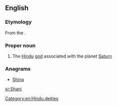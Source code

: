 {{also|shani}}
==English==

===Etymology===

From the {{etyl|sa|en}} {{term|lang=sa|शनि|tr=Śani}}.

===Proper noun===
{{wikipedia}}
{{en-proper noun}}

# {{Hinduism}} The [[Hindu]] [[god]] associated with the planet [[Saturn]]

===Anagrams===
* [[Shina#English|Shina]]

[[Category:en:Hindu deities]]

[[sr:Shani]]